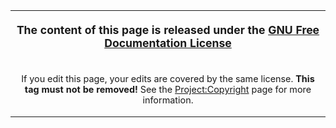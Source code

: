 {| style="width:100%; margin-bottom:5px; border: 1px solid; background-color: #FF9999; text-align:center; font-size:0.9em;"
|-
| style="width:100%; text-align:center; font-size:1.1em;" | ''' The content of this page is released under the [[Project:GFDL | GNU Free Documentation License]]'''
|-
| style="width:100%; text-align:center; font-size:0.9em;" | If you edit this page, your edits are covered by the same license. '''This tag must not be removed!''' See the [[Project:Copyright]] page for more information.
|}